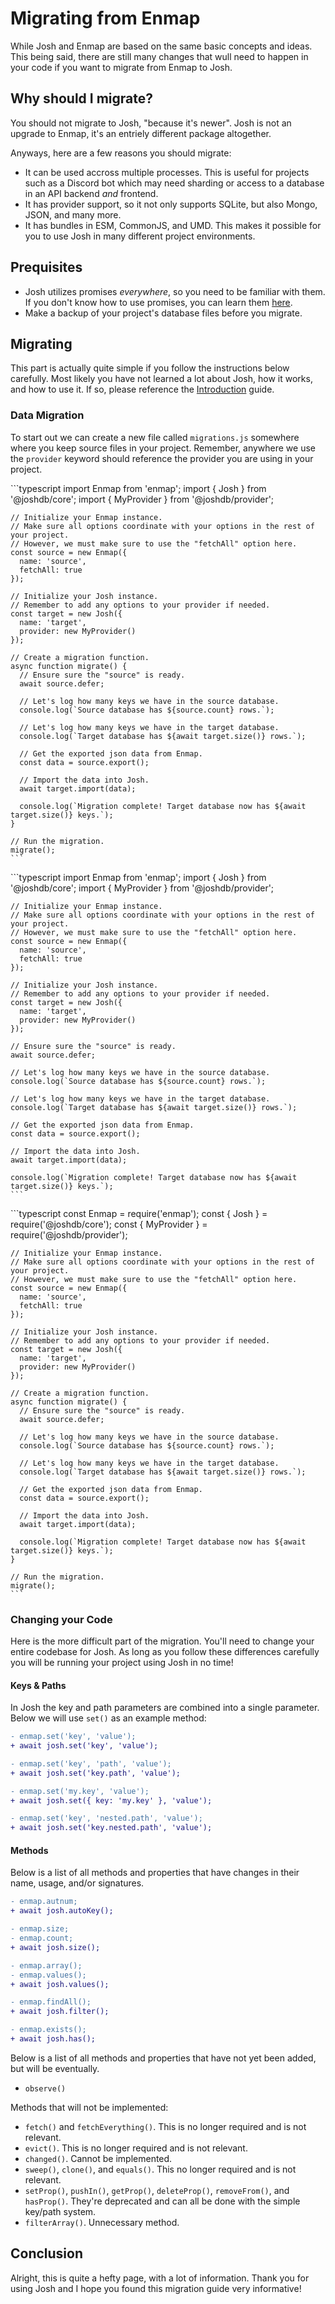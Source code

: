 
# Migrating from Enmap

While Josh and Enmap are based on the same basic concepts and ideas.
This being said, there are still many changes that wull need to happen in your code if you want to migrate from Enmap to Josh.

## Why should I migrate?

You should not migrate to Josh, "because it's newer".
Josh is not an upgrade to Enmap, it's an entriely different package altogether.

Anyways, here are a few reasons you should migrate:

- It can be used accross multiple processes.
  This is useful for projects such as a Discord bot which may need sharding or access to a database in an API backend _and_ frontend.
- It has provider support, so it not only supports SQLite, but also Mongo, JSON, and many more.
- It has bundles in ESM, CommonJS, and UMD.
  This makes it possible for you to use Josh in many different project environments.

## Prequisites

- Josh utilizes promises _everywhere_, so you need to be familiar with them.
  If you don't know how to use promises, you can learn them [here](https://developer.mozilla.org/en-US/docs/Web/JavaScript/Reference/Global_Objects/Promise).
- Make a backup of your project's database files before you migrate.

## Migrating

This part is actually quite simple if you follow the instructions below carefully.
Most likely you have not learned a lot about Josh, how it works, and how to use it.
If so, please reference the [Introduction](/docs/Guide/getting-started/introduction) guide.

### Data Migration

To start out we can create a new file called `migrations.js` somewhere where you keep source files in your project.
Remember, anywhere we use the `provider` keyword should reference the provider you are using in your project.

<Codeblock type="TYPESCRIPT_ESM_COMMONJS">
  <CodeblockContent type="TYPESCRIPT_ESM_COMMONJS" index={CodeblockIndex.TypeScript}>
    ```typescript
    import Enmap from 'enmap';
    import { Josh } from '@joshdb/core';
    import { MyProvider } from '@joshdb/provider';

    // Initialize your Enmap instance.
    // Make sure all options coordinate with your options in the rest of your project.
    // However, we must make sure to use the "fetchAll" option here.
    const source = new Enmap({
      name: 'source',
      fetchAll: true
    });

    // Initialize your Josh instance.
    // Remember to add any options to your provider if needed.
    const target = new Josh({
      name: 'target',
      provider: new MyProvider()
    });

    // Create a migration function.
    async function migrate() {
      // Ensure sure the "source" is ready.
      await source.defer;

      // Let's log how many keys we have in the source database.
      console.log(`Source database has ${source.count} rows.`);

      // Let's log how many keys we have in the target database.
      console.log(`Target database has ${await target.size()} rows.`);

      // Get the exported json data from Enmap.
      const data = source.export();

      // Import the data into Josh.
      await target.import(data);

      console.log(`Migration complete! Target database now has ${await target.size()} keys.`);
    }

    // Run the migration.
    migrate();
    ```

  </CodeblockContent>

  <CodeblockContent type="TYPESCRIPT_ESM_COMMONJS" index={CodeblockIndex.ESM}>
    ```typescript
    import Enmap from 'enmap';
    import { Josh } from '@joshdb/core';
    import { MyProvider } from '@joshdb/provider';

    // Initialize your Enmap instance.
    // Make sure all options coordinate with your options in the rest of your project.
    // However, we must make sure to use the "fetchAll" option here.
    const source = new Enmap({
      name: 'source',
      fetchAll: true
    });

    // Initialize your Josh instance.
    // Remember to add any options to your provider if needed.
    const target = new Josh({
      name: 'target',
      provider: new MyProvider()
    });

    // Ensure sure the "source" is ready.
    await source.defer;

    // Let's log how many keys we have in the source database.
    console.log(`Source database has ${source.count} rows.`);

    // Let's log how many keys we have in the target database.
    console.log(`Target database has ${await target.size()} rows.`);

    // Get the exported json data from Enmap.
    const data = source.export();

    // Import the data into Josh.
    await target.import(data);

    console.log(`Migration complete! Target database now has ${await target.size()} keys.`);
    ```

  </CodeblockContent>

  <CodeblockContent type="TYPESCRIPT_ESM_COMMONJS" index={CodeblockIndex.CommonJS}>
    ```typescript
    const Enmap = require('enmap');
    const { Josh } = require('@joshdb/core');
    const { MyProvider } = require('@joshdb/provider');

    // Initialize your Enmap instance.
    // Make sure all options coordinate with your options in the rest of your project.
    // However, we must make sure to use the "fetchAll" option here.
    const source = new Enmap({
      name: 'source',
      fetchAll: true
    });

    // Initialize your Josh instance.
    // Remember to add any options to your provider if needed.
    const target = new Josh({
      name: 'target',
      provider: new MyProvider()
    });

    // Create a migration function.
    async function migrate() {
      // Ensure sure the "source" is ready.
      await source.defer;

      // Let's log how many keys we have in the source database.
      console.log(`Source database has ${source.count} rows.`);

      // Let's log how many keys we have in the target database.
      console.log(`Target database has ${await target.size()} rows.`);

      // Get the exported json data from Enmap.
      const data = source.export();

      // Import the data into Josh.
      await target.import(data);

      console.log(`Migration complete! Target database now has ${await target.size()} keys.`);
    }

    // Run the migration.
    migrate();
    ```

  </CodeblockContent>
</Codeblock>

### Changing your Code

Here is the more difficult part of the migration. You'll need to change your entire codebase for Josh.
As long as you follow these differences carefully you will be running your project using Josh in no time!

#### Keys & Paths

In Josh the key and path parameters are combined into a single parameter.
Below we will use `set()` as an example method:

```diff
- enmap.set('key', 'value');
+ await josh.set('key', 'value');

- enmap.set('key', 'path', 'value');
+ await josh.set('key.path', 'value');

- enmap.set('my.key', 'value');
+ await josh.set({ key: 'my.key' }, 'value');

- enmap.set('key', 'nested.path', 'value');
+ await josh.set('key.nested.path', 'value');
```

#### Methods

Below is a list of all methods and properties that have changes in their name, usage, and/or signatures.

```diff
- enmap.autnum;
+ await josh.autoKey();

- enmap.size;
- enmap.count;
+ await josh.size();

- enmap.array();
- enmap.values();
+ await josh.values();

- enmap.findAll();
+ await josh.filter();

- enmap.exists();
+ await josh.has();
```

Below is a list of all methods and properties that have not yet been added, but will be eventually.

- `observe()`

Methods that will not be implemented:

- `fetch()` and `fetchEverything()`. This is no longer required and is not relevant.
- `evict()`. This is no longer required and is not relevant.
- `changed()`. Cannot be implemented.
- `sweep()`, `clone()`, and `equals()`. This no longer required and is not relevant.
- `setProp()`, `pushIn()`, `getProp()`, `deleteProp()`, `removeFrom()`, and `hasProp()`. They're deprecated and can all be done with the simple key/path system.
- `filterArray()`. Unnecessary method.

## Conclusion

Alright, this is quite a hefty page, with a lot of information.
Thank you for using Josh and I hope you found this migration guide very informative!
